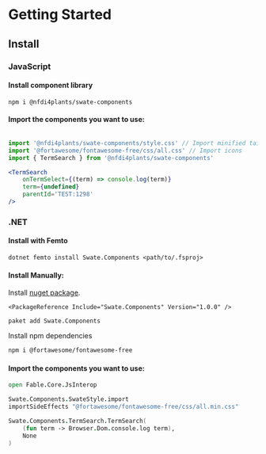 # Getting Started

## Install

### JavaScript

#### Install component library

`npm i @nfdi4plants/swate-components`

#### Import the components you want to use:

```jsx

import '@nfdi4plants/swate-components/style.css' // Import minified tailwind and daisyui style
import '@fortawesome/fontawesome-free/css/all.css' // Import icons
import { TermSearch } from '@nfdi4plants/swate-components'

<TermSearch
    onTermSelect={(term) => console.log(term)}
    term={undefined}
    parentId='TEST:1298'
/>

```

### .NET

#### Install with **Femto**

`dotnet femto install Swate.Components <path/to/.fsproj>`

#### Install **Manually**:

Install [nuget package](https://www.nuget.org/packages/Swate.Components).

```
<PackageReference Include="Swate.Components" Version="1.0.0" />

paket add Swate.Components
```

Install npm dependencies

```bash
npm i @fortawesome/fontawesome-free
```

#### Import the components you want to use:


```fsharp
open Fable.Core.JsInterop

Swate.Components.SwateStyle.import
importSideEffects "@fortawesome/fontawesome-free/css/all.min.css"

Swate.Components.TermSearch.TermSearch(
    (fun term -> Browser.Dom.console.log term),
    None
)
```